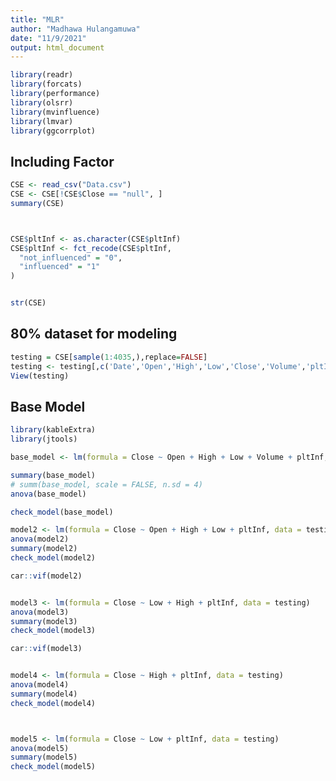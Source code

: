 ```yaml
---
title: "MLR"
author: "Madhawa Hulangamuwa"
date: "11/9/2021"
output: html_document
---
```


```r

library(readr)
library(forcats)
library(performance)
library(olsrr)
library(mvinfluence)
library(lmvar)
library(ggcorrplot)

```

## Including Factor

```r


CSE <- read_csv("Data.csv")
CSE <- CSE[!CSE$Close == "null", ]
summary(CSE)



CSE$pltInf <- as.character(CSE$pltInf)
CSE$pltInf <- fct_recode(CSE$pltInf,
  "not_influenced" = "0",
  "influenced" = "1"
)


str(CSE)

```

## 80% dataset for modeling



```r

testing = CSE[sample(1:4035,),replace=FALSE]
testing <- testing[,c('Date','Open','High','Low','Close','Volume','pltInf')]
View(testing)

```

## Base Model


```r

library(kableExtra)
library(jtools)

base_model <- lm(formula = Close ~ Open + High + Low + Volume + pltInf, data = testing)

summary(base_model)
# summ(base_model, scale = FALSE, n.sd = 4)
anova(base_model)

check_model(base_model)

```


```r


model2 <- lm(formula = Close ~ Open + High + Low + pltInf, data = testing)
anova(model2)
summary(model2)
check_model(model2)

car::vif(model2)



```


```r


model3 <- lm(formula = Close ~ Low + High + pltInf, data = testing)
anova(model3)
summary(model3)
check_model(model3)

car::vif(model3)



```

```r

model4 <- lm(formula = Close ~ High + pltInf, data = testing)
anova(model4)
summary(model4)
check_model(model4)



model5 <- lm(formula = Close ~ Low + pltInf, data = testing)
anova(model5)
summary(model5)
check_model(model5)



```
